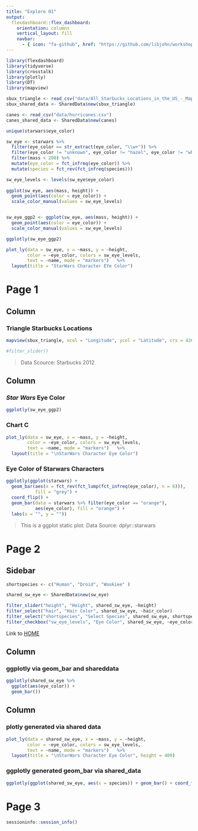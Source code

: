 ```yaml
---
title: "Explore 01"
output: 
  flexdashboard::flex_dashboard:
    orientation: columns
    vertical_layout: fill
    navbar: 
      - { icon: "fa-github", href: "https://github.com/libjohn/workshop_dash_explore", align: right }
---
```


```r
library(flexdashboard)
library(tidyverse)
library(crosstalk)
library(plotly)
library(DT)
library(mapview)

sbux_triangle <- read_csv("data/All_Starbucks_Locations_in_the_US_-_Map.csv") %>% filter(City == "Raleigh" | City == "Durham" | City == "Chapel Hill")
sbux_shared_data <- SharedData$new(sbux_triangle)

canes <- read_csv("data/hurricanes.csv")
canes_shared_data <- SharedData$new(canes)

unique(starwars$eye_color)

sw_eye <- starwars %>% 
  filter(eye_color == str_extract(eye_color, "\\w+")) %>% 
  filter(eye_color != "unknown", eye_color != "hazel", eye_color != "white") %>% 
  filter(mass < 200) %>% 
  mutate(eye_color = fct_infreq(eye_color)) %>% 
  mutate(species = fct_rev(fct_infreq(species)))

sw_eye_levels <- levels(sw_eye$eye_color)
  
ggplot(sw_eye, aes(mass, height)) + 
  geom_point(aes(color = eye_color)) + 
  scale_color_manual(values = sw_eye_levels)


sw_eye_ggp2 <- ggplot(sw_eye, aes(mass, height)) + 
  geom_point(aes(color = eye_color)) + 
  scale_color_manual(values = sw_eye_levels)

ggplotly(sw_eye_ggp2)

plot_ly(data = sw_eye, x = ~mass, y = ~height, 
        color = ~eye_color, colors = sw_eye_levels,
        text = ~name, mode = "markers")   %>% 
  layout(title = "StarWars Character EYe Color")

```

Page 1
=======================================================================

Column {data-width=650}
-----------------------------------------------------------------------

### Triangle Starbucks Locations 

```r
mapview(sbux_triangle, xcol = "Longitude", ycol = "Latitude", crs = 4269, grid = FALSE)

#filter_slider()
```

> Data Scource: Starbucks 2012

Column {data-width=350}
-----------------------------------------------------------------------

### _Star Wars_ Eye Color

```r
ggplotly(sw_eye_ggp2)
```

### Chart C

```r
plot_ly(data = sw_eye, x = ~mass, y = ~height, 
        color = ~eye_color, colors = sw_eye_levels,
        text = ~name, mode = "markers")   %>% 
  layout(title = "\nStarWars Character Eye Color")
```

### Eye Color of Starwars Characters

```r
ggplotly(ggplot(starwars) +
  geom_bar(aes(x = fct_rev(fct_lump(fct_infreq(eye_color), n = 6))), 
           fill = "grey") + 
  coord_flip() +
  geom_bar(data = starwars %>% filter(eye_color == "orange"),
           aes(eye_color), fill = "orange") +
  labs(x = "", y = ""))
```

> This is a ggplot static plot.  Data Source: dplyr::starwars

Page 2 {data-icon="fa-hashtag"}
=======================================================================

Sidebar {.sidebar}
-----------------------------------------------------------------------

```r
shortspecies <- c("Human", "Droid", "Wookiee" )

shared_sw_eye <- SharedData$new(sw_eye)

filter_slider("height", "Height", shared_sw_eye, ~height)
filter_select("hair", "Hair Color", shared_sw_eye, ~hair_color)
filter_select("shortspecies", "Select Species", shared_sw_eye, shortspecies)
filter_checkbox("sw_eye_levels", "Eye Color", shared_sw_eye, ~eye_color)
```



Link to [HOME](#page-1)


Column
-----------------------------------------------------------------------

### ggplotly via geom_bar and shareddata

```r
ggplotly(shared_sw_eye %>% 
  ggplot(aes(eye_color)) +
  geom_bar())
```


Column
-----------------------------------------------------------------------

### plotly generated via shared data

```r
plot_ly(data = shared_sw_eye, x = ~mass, y = ~height, 
        color = ~eye_color, colors = sw_eye_levels,
        text = ~name, mode = "markers")   %>% 
  layout(title = "\nStarWars Character Eye Color", height = 400)


```

###  ggplotly generated geom_bar via shared_data

```r
ggplotly(ggplot(shared_sw_eye, aes(x = species)) + geom_bar() + coord_flip())
```

Page 3
=====================

```r
sessioninfo::session_info()
```